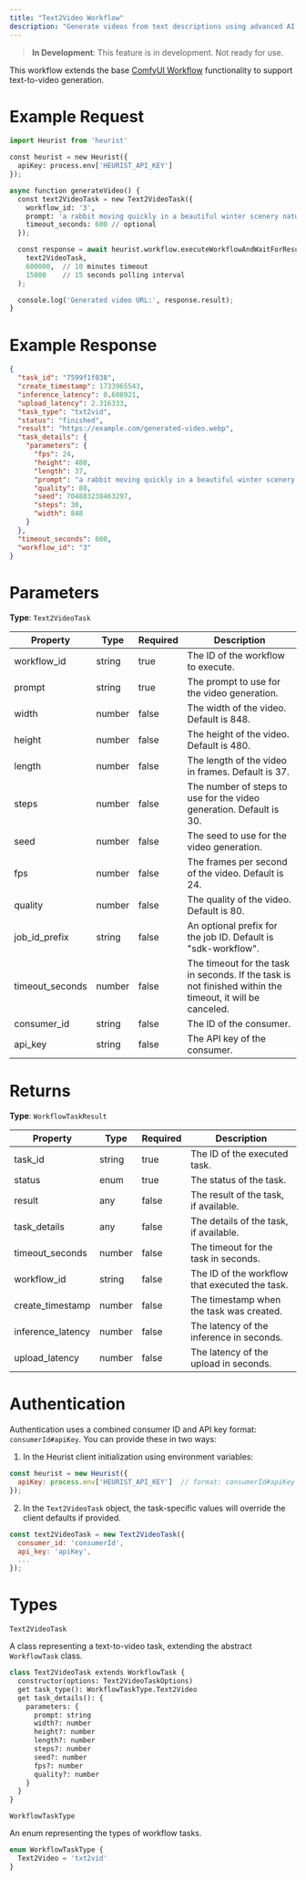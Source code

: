 ```yaml
---
title: "Text2Video Workflow"
description: "Generate videos from text descriptions using advanced AI models."
---
```


> **In Development**: This feature is in development. Not ready for use.

This workflow extends the base [ComfyUI Workflow](/dev-guide/heurist-sdk/comfyui-workflow) functionality to support text-to-video generation.

# Example Request

```python
import Heurist from 'heurist'

const heurist = new Heurist({
  apiKey: process.env['HEURIST_API_KEY']
});

async function generateVideo() {
  const text2VideoTask = new Text2VideoTask({
    workflow_id: '3',
    prompt: 'a rabbit moving quickly in a beautiful winter scenery nature trees sunset tracking camera',
    timeout_seconds: 600 // optional
  });

  const response = await heurist.workflow.executeWorkflowAndWaitForResult(
    text2VideoTask,
    600000,  // 10 minutes timeout
    15000    // 15 seconds polling interval
  );

  console.log('Generated video URL:', response.result);
}
```

# Example Response

```json
{
  "task_id": "7599f1f038",
  "create_timestamp": 1733965543,
  "inference_latency": 0.608921,
  "upload_latency": 2.316333,
  "task_type": "txt2vid",
  "status": "finished",
  "result": "https://example.com/generated-video.webp",
  "task_details": {
    "parameters": {
      "fps": 24,
      "height": 480,
      "length": 37,
      "prompt": "a rabbit moving quickly in a beautiful winter scenery nature trees sunset tracking camera",
      "quality": 80,
      "seed": 704883238463297,
      "steps": 30,
      "width": 848
    }
  },
  "timeout_seconds": 600,
  "workflow_id": "3"
}
```

# Parameters

**Type**: `Text2VideoTask`

| Property | Type | Required | Description |
|----------|------|----------|-------------|
| workflow_id | string | true | The ID of the workflow to execute. |
| prompt | string | true | The prompt to use for the video generation. |
| width | number | false | The width of the video. Default is 848. |
| height | number | false | The height of the video. Default is 480. |
| length | number | false | The length of the video in frames. Default is 37. |
| steps | number | false | The number of steps to use for the video generation. Default is 30. |
| seed | number | false | The seed to use for the video generation. |
| fps | number | false | The frames per second of the video. Default is 24. |
| quality | number | false | The quality of the video. Default is 80. |
| job_id_prefix | string | false | An optional prefix for the job ID. Default is "sdk-workflow". |
| timeout_seconds | number | false | The timeout for the task in seconds. If the task is not finished within the timeout, it will be canceled. |
| consumer_id | string | false | The ID of the consumer. |
| api_key | string | false | The API key of the consumer. |

# Returns

**Type**: `WorkflowTaskResult`

| Property | Type | Required | Description |
|----------|------|----------|-------------|
| task_id | string | true | The ID of the executed task. |
| status | enum | true | The status of the task. |
| result | any | false | The result of the task, if available. |
| task_details | any | false | The details of the task, if available. |
| timeout_seconds | number | false | The timeout for the task in seconds. |
| workflow_id | string | false | The ID of the workflow that executed the task. |
| create_timestamp | number | false | The timestamp when the task was created. |
| inference_latency | number | false | The latency of the inference in seconds. |
| upload_latency | number | false | The latency of the upload in seconds. |

# Authentication
Authentication uses a combined consumer ID and API key format: `consumerId#apiKey`. You can provide these in two ways:

1. In the Heurist client initialization using environment variables:
```javascript
const heurist = new Heurist({
  apiKey: process.env['HEURIST_API_KEY']  // format: consumerId#apiKey
});
```

2. In the `Text2VideoTask` object, the task-specific values will override the client defaults if provided.
```javascript
const text2VideoTask = new Text2VideoTask({
  consumer_id: 'consumerId',
  api_key: 'apiKey',
  ...
});
```

# Types
`Text2VideoTask`

A class representing a text-to-video task, extending the abstract `WorkflowTask` class.
```python
class Text2VideoTask extends WorkflowTask {
  constructor(options: Text2VideoTaskOptions)
  get task_type(): WorkflowTaskType.Text2Video
  get task_details(): {
    parameters: {
      prompt: string
      width?: number
      height?: number
      length?: number
      steps?: number
      seed?: number
      fps?: number
      quality?: number
    }
  }
}
```
`WorkflowTaskType`

An enum representing the types of workflow tasks.
``` javascript
enum WorkflowTaskType {
  Text2Video = 'txt2vid'
}
```